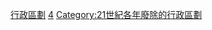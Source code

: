 {{Cat topic in year| topic=廢除的行政區劃|year=2014}}
[[Category:2014年廢除|行政區劃]]
[[Category:2010年代廢除的行政區劃|4]]
[[Category:21世紀各年廢除的行政區劃|Category:21世紀各年廢除的行政區劃]]